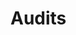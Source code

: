 
# Audits

<div className="grid lg:grid-cols-3 gap-3 mt-5">
  <Card
    contentIcon="/images/svg/github.svg"
    title="g0 group"
    text="January 2023"
    toTab="https://github.com/g0-group/Audits/blob/master/AzuroJan2023.pdf"
  />
  <Card
    contentIcon="/images/svg/github.svg"
    title="Pessimistic"
    text="February 2023"
    toTab="https://github.com/pessimistic-io/audits/blob/23497bec15edbe48215dff5a36cd7637bd59344c/Azuro%20V2%20Security%20Analysis%20by%20Pessimistic.pdf"
  />
  <Card
    contentIcon="/images/svg/github.svg"
    title="Solo"
    text="March 2023"
    toTab="https://github.com/pashov/audits/blob/master/solo/pdf/Azuro-second-security-review.pdf"
  />
</div>
<div className="grid lg:grid-cols-3 gap-3 mt-5">
  <Card
    contentIcon="/images/svg/github.svg"
    title="Pessimistic"
    text="April 2023"
    toTab="https://github.com/pessimistic-io/audits/blob/main/Azuro%20V2%20BetExpress%20Security%20Analysis%20by%20Pessimistic.pdf"
  /> 
  <Card
    contentIcon="/images/svg/github.svg"
    title="Codeshell"
    text="December 2023"
    toTab="https://github.com/codeshellstudio/audits/blob/main/azuro_review.md"
  />
  <Card
    contentIcon="/images/svg/github.svg"
    title="Pashov Audit Group"
    text="February 2024"
    toTab="https://github.com/pashov/audits/blob/master/team/pdf/Azuro_security_review.pdf"
  />  
  <Card
    contentIcon="/images/svg/github.svg"
    title="HYDN - Azuro V2 Audit Report"
    text="June 2024"
    toTab="https://github.com/Azuro-protocol/gem-docs/public/files/HYDN - Azuro V2 Audit Report.pdf"
  /> 
</div>